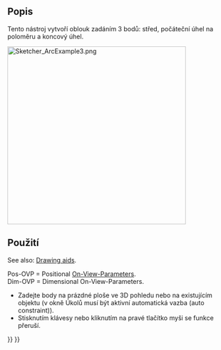 <languages/>

{{Docnav
|[[Sketcher_CreateLine|Line]]
|[[Sketcher_Create3PointArc|Arc by 3 points]]
|[[Sketcher_Workbench|Sketcher]]
|IconL=Sketcher_CreateLine.svg
|IconR=Sketcher_Create3PointArc.svg
|IconC=Workbench_Sketcher.svg
}}

<div class="mw-translate-fuzzy">
{{GuiCommand/cs
|Name=Sketcher CreateArc
|Name/cs=Skicář Oblouk
|Workbenches=[[Sketcher Workbench/cs|Skicář]]
|MenuLocation=Náčrt → Skicář Konstrukce → Vytvořit oblouk
|SeeAlso=[[Sketcher CompCreateCircle/cs|Skicář Kružnice]]
}}
</div>

<span id="Description"></span>
==Popis==

<div class="mw-translate-fuzzy">
Tento nástroj vytvoří oblouk zadáním 3 bodů: střed, počáteční úhel na poloměru a koncový úhel.
</div>

[[Image:Sketcher_ArcExample3.png|400px]]
{{Caption|Arc created in Center mode with automatically applied constraints defined by entering all On-View-Parameters}}

<span id="Usage"></span>
<div class="mw-translate-fuzzy">
==Použití==
</div>

See also: [[Sketcher_Workbench#Drawing_aids|Drawing aids]].

Pos-OVP = Positional [[Sketcher_Preferences#General|On-View-Parameters]]. {{Version|1.0}}<br>
Dim-OVP = Dimensional On-View-Parameters. {{Version|1.0}}

<div class="mw-translate-fuzzy">
* Zadejte body na prázdné ploše ve 3D pohledu nebo na existujícím objektu (v okně Úkolů musí být aktivní automatická vazba (auto constraint)).
* Stisknutím klávesy {{KEY|Esc}} nebo kliknutím na pravé tlačítko myši se funkce přeruší.
</div>


{{Docnav
|[[Sketcher_CreateLine|Line]]
|[[Sketcher_Create3PointArc|Arc by 3 points]]
|[[Sketcher_Workbench|Sketcher]]
|IconL=Sketcher_CreateLine.svg
|IconR=Sketcher_Create3PointArc.svg
|IconC=Workbench_Sketcher.svg
}}

{{Sketcher_Tools_navi{{#translation:}}}}
{{Userdocnavi{{#translation:}}}}